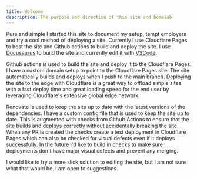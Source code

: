 ```yaml
---
title: Welcome
description: The purpose and direction of this site and homelab
---
```

Pure and simple I started this site to document my setup, tempt employers and try a cool method of deploying a site. Currently I use Cloudflare Pages to host the site and Github actions to build and deploy the site. I use [Docusaurus](https://docusaurus.io/) to build the site and currently edit it with [VSCode](https://code.visualstudio.com/).

Github actions is used to build the site and deploy it to the Cloudflare Pages. I have a custom domain setup to point to the Cloudflare Pages site. The site automatically builds and deploys when I push to the main branch. Deploying the site to the edge with Cloudflare is a great way to offload simple sites with a fast deploy time and great loading speed for the end user by leveraging Cloudflare's extensive global edge network.

Renovate is used to keep the site up to date with the latest versions of the dependencies. I have a custom config file that is used to keep the site up to date. This is augmented with checks from Github Actions to ensure that the site builds and deploys correctly without accidentally breaking the site. When any PR is created the checks create a test deployment in Cloudflare Pages which can also be checked for visual defects even if it deploys successfully. In the future I'd like to build in checks to make sure deployments don't have major visual defects and prevent any merging.

I would like to try a more slick solution to editing the site, but I am not sure what that would be. I am open to suggestions.
